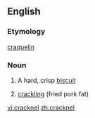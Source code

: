 ==English==

===Etymology===
{{F.}} [[craquelin]]

===Noun===
{{en-noun}}

# A hard, crisp [[biscuit]]
# {{in plural}} [[crackling]] (fried pork fat)

[[vi:cracknel]]
[[zh:cracknel]]